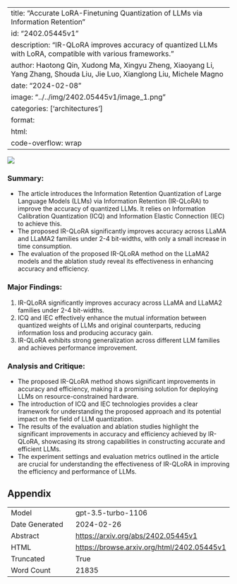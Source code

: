 
---
title: "Accurate LoRA-Finetuning Quantization of LLMs via Information Retention"
id: "2402.05445v1"
description: "IR-QLoRA improves accuracy of quantized LLMs with LoRA, compatible with various frameworks."
author: Haotong Qin, Xudong Ma, Xingyu Zheng, Xiaoyang Li, Yang Zhang, Shouda Liu, Jie Luo, Xianglong Liu, Michele Magno
date: "2024-02-08"
image: "../../img/2402.05445v1/image_1.png"
categories: ['architectures']
format:
  html:
    code-overflow: wrap
---

![](../../img/2402.05445v1/image_1.png)

### Summary:
- The article introduces the Information Retention Quantization of Large Language Models (LLMs) via Information Retention (IR-QLoRA) to improve the accuracy of quantized LLMs. It relies on Information Calibration Quantization (ICQ) and Information Elastic Connection (IEC) to achieve this.
- The proposed IR-QLoRA significantly improves accuracy across LLaMA and LLaMA2 families under 2-4 bit-widths, with only a small increase in time consumption.
- The evaluation of the proposed IR-QLoRA method on the LLaMA2 models and the ablation study reveal its effectiveness in enhancing accuracy and efficiency.

### Major Findings:
1. IR-QLoRA significantly improves accuracy across LLaMA and LLaMA2 families under 2-4 bit-widths.
2. ICQ and IEC effectively enhance the mutual information between quantized weights of LLMs and original counterparts, reducing information loss and producing accuracy gain.
3. IR-QLoRA exhibits strong generalization across different LLM families and achieves performance improvement.

### Analysis and Critique:
- The proposed IR-QLoRA method shows significant improvements in accuracy and efficiency, making it a promising solution for deploying LLMs on resource-constrained hardware.
- The introduction of ICQ and IEC technologies provides a clear framework for understanding the proposed approach and its potential impact on the field of LLM quantization.
- The results of the evaluation and ablation studies highlight the significant improvements in accuracy and efficiency achieved by IR-QLoRA, showcasing its strong capabilities in constructing accurate and efficient LLMs.
- The experiment settings and evaluation metrics outlined in the article are crucial for understanding the effectiveness of IR-QLoRA in improving the efficiency and performance of LLMs.

## Appendix

|          |          |
|----------|----------|
| Model     | gpt-3.5-turbo-1106       |
| Date Generated     | 2024-02-26       |
| Abstract | [https://arxiv.org/abs/2402.05445v1](https://arxiv.org/abs/2402.05445v1)        |
| HTML     | [https://browse.arxiv.org/html/2402.05445v1](https://browse.arxiv.org/html/2402.05445v1)       |
| Truncated       | True       |
| Word Count       | 21835       |